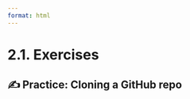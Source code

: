```yaml
---
format: html
---
```


<script src='../../src/quiz.js'></script>

# 2.1. Exercises

## ✍️ Practice: Cloning a GitHub repo

<div id='mcq1'></div>
<script>
    generateQuiz(
        'mcq1',
        'Question 1',
        'Which statement below is <b>not</b> true about GitHub repositories:',
        {
        'Immediately after a repository is created on GitHub.com using the website, the repository exists only on GitHub.com and does not exist on your computer (i.e., you need to do something to get a copy of it on your computer).': 'In general you clone your repository if you want to work locally.',
        'Only the creator of GitHub repository, and people the creator specify, can edit the files in the repository. This is true even when the repository is public.': 'This one is true! If you want to contribute to a public GitHub repository that you don’t have write access to, you can fork it and then create a pull request. Don’t worry — we’ll cover these concepts in detail in Module 4.',
        'If the repository is public, anyone on the web can view it.': 'In Github.com you can view a lot of public repositories!',
        'If the repository is public, anyone on the web can edit it.': 'To be able to edit a repository, the owner should give you access first!',
        },
        'If the repository is public, anyone on the web can edit it.',
    );
</script>

<div id='mcq2'></div>
<script>
    generateQuiz(
        'mcq2',
        'True or False',
        'The definition of cloning a repository is to copy/download the entire contents (files, project history, and location of the remote repository) of a remote GitHub.com repository to a computer (e.g., your workspace on a JupyterHub, or your laptop).',
        {
        'True': '',
        'False': 'When you are cloning a repository, you are downloading a <code>.git</code> hidden folder that holds information as the project history. You can retrieve that information using git commands or JupyterLab GUI.',
        },
        'True',
    );
</script>
